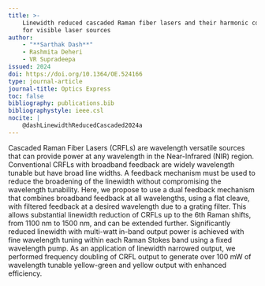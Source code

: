 ```yaml
---
title: >-
    Linewidth reduced cascaded Raman fiber lasers and their harmonic conversion
    for visible laser sources
author:
    - "**Sarthak Dash**"
    - Rashmita Deheri
    - VR Supradeepa
issued: 2024
doi: https://doi.org/10.1364/OE.524166
type: journal-article
journal-title: Optics Express
toc: false
bibliography: publications.bib
bibliographystyle: ieee.csl
nocite: |
    @dashLinewidthReducedCascaded2024a
---
```


:::{.callout-tip collapse="true" title="Citation" icon="false"}
::: {#refs}
:::
:::

:::{.callout-note collapse="false" title="Abstract"}
Cascaded Raman Fiber Lasers (CRFLs) are wavelength versatile sources that can provide power at any wavelength in the Near-Infrared (NIR) region. Conventional CRFLs with broadband feedback are widely wavelength tunable but have broad line widths. A feedback mechanism must be used to reduce the broadening of the linewidth without compromising the wavelength tunability. Here, we propose to use a dual feedback mechanism that combines broadband feedback at all wavelengths, using a flat cleave, with filtered feedback at a desired wavelength due to a grating filter. This allows substantial linewidth reduction of CRFLs up to the 6th Raman shifts, from 1100 nm to 1500 nm, and can be extended further. Significantly reduced linewidth with multi-watt in-band output power is achieved with fine wavelength tuning within each Raman Stokes band using a fixed wavelength pump. As an application of linewidth narrowed output, we performed frequency doubling of CRFL output to generate over 100 mW of wavelength tunable yellow-green and yellow output with enhanced efficiency.
:::

